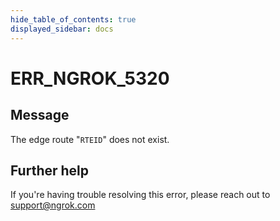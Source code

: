 ```yaml
---
hide_table_of_contents: true
displayed_sidebar: docs
---
```



# ERR_NGROK_5320

## Message

The edge route "`RTEID`" does not exist.

<ErrorDetails error="err_ngrok_5320" />

## Further help

If you're having trouble resolving this error, please reach out to [support@ngrok.com](mailto:support@ngrok.com?subject=Help%20with%20ERR_NGROK_5320)
